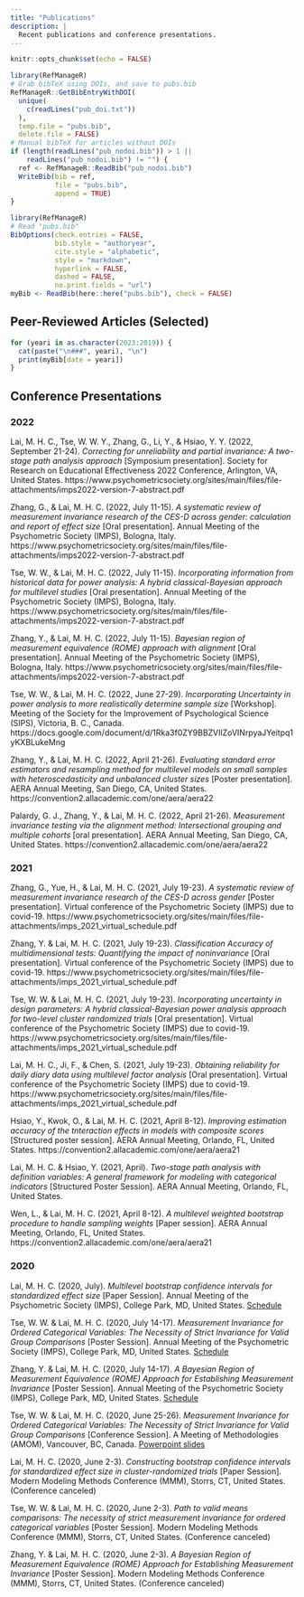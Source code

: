 ```yaml
---
title: "Publications"
description: |
  Recent publications and conference presentations. 
---
```


```r
knitr::opts_chunk$set(echo = FALSE)
```

```r
library(RefManageR)
# Grab bibTeX using DOIs, and save to pubs.bib
RefManageR::GetBibEntryWithDOI(
  unique(
    c(readLines("pub_doi.txt"))
  ), 
  temp.file = "pubs.bib", 
  delete.file = FALSE)
# Manual bibTeX for articles without DOIs
if (length(readLines("pub_nodoi.bib")) > 1 ||
    readLines("pub_nodoi.bib") != "") {
  ref <- RefManageR::ReadBib("pub_nodoi.bib")
  WriteBib(bib = ref, 
           file = "pubs.bib", 
           append = TRUE)
}
```

```r
library(RefManageR)
# Read "pubs.bib"
BibOptions(check.entries = FALSE,
           bib.style = "authoryear",
           cite.style = "alphabetic",
           style = "markdown",
           hyperlink = FALSE,
           dashed = FALSE, 
           no.print.fields = "url")
myBib <- ReadBib(here::here("pubs.bib"), check = FALSE)
```

## Peer-Reviewed Articles (Selected)

```r
for (yeari in as.character(2023:2019)) {
  cat(paste("\n###", yeari), "\n")
  print(myBib[date = yeari])
}
```

## Conference Presentations

### 2022

Lai, M. H. C., Tse, W. W. Y., Zhang, G., Li, Y., & Hsiao, Y. Y. (2022, September 21-24). *Correcting for unreliability and partial invariance: A two-stage path analysis approach* [Symposium presentation]. Society for Research on Educational Effectiveness 2022 Conference, Arlington, VA, United States. https://www.psychometricsociety.org/sites/main/files/file-attachments/imps2022-version-7-abstract.pdf

Zhang, G., & Lai, M. H. C. (2022, July 11-15). *A systematic review of measurement invariance research of the CES-D across gender: calculation and report of effect size* [Oral presentation]. Annual Meeting of the Psychometric Society (IMPS), Bologna, Italy. https://www.psychometricsociety.org/sites/main/files/file-attachments/imps2022-version-7-abstract.pdf

Tse, W. W., & Lai, M. H. C. (2022, July 11-15). *Incorporating information from historical data for power analysis: A hybrid classical-Bayesian approach for multilevel studies *[Oral presentation]. Annual Meeting of the Psychometric Society (IMPS), Bologna, Italy. https://www.psychometricsociety.org/sites/main/files/file-attachments/imps2022-version-7-abstract.pdf

Zhang, Y., & Lai, M. H. C. (2022, July 11-15). *Bayesian region of measurement equivalence (ROME) approach with alignment *[Oral presentation]. Annual Meeting of the Psychometric Society (IMPS), Bologna, Italy. https://www.psychometricsociety.org/sites/main/files/file-attachments/imps2022-version-7-abstract.pdf

Tse, W. W., & Lai, M. H. C. (2022, June 27-29). *Incorporating Uncertainty in power analysis to more realistically determine sample size* [Workshop]. Meeting of the Society for the Improvement of Psychological Science (SIPS), Victoria, B. C., Canada. https://docs.google.com/document/d/1Rka3f0ZY9BBZVIlZoVINrpyaJYeitpq1yKXBLukeMng

Zhang, Y., & Lai, M. H. C. (2022, April 21-26). *Evaluating standard error estimators and resampling method for multilevel models on small samples with heteroscedasticity and unbalanced cluster sizes *[Poster presentation]. AERA Annual Meeting, San Diego, CA, United States. https://convention2.allacademic.com/one/aera/aera22

Palardy, G. J., Zhang, Y., & Lai, M. H. C. (2022, April 21-26). *Measurement invariance testing via the alignment method: Intersectional grouping and multiple cohorts* [oral presentation]. AERA Annual Meeting, San Diego, CA, United States. https://convention2.allacademic.com/one/aera/aera22

### 2021

Zhang, G., Yue, H., & Lai, M. H. C. (2021, July 19-23). *A systematic review of measurement invariance research of the CES-D across gender* [Poster presentation]. Virtual conference of the Psychometric Society (IMPS) due to covid-19. https://www.psychometricsociety.org/sites/main/files/file-attachments/imps_2021_virtual_schedule.pdf

Zhang, Y. & Lai, M. H. C. (2021, July 19-23). *Classification Accuracy of multidimensional tests: Quantifying the impact of noninvariance* [Oral presentation]. Virtual conference of the Psychometric Society (IMPS) due to covid-19. https://www.psychometricsociety.org/sites/main/files/file-attachments/imps_2021_virtual_schedule.pdf

Tse, W. W. & Lai, M. H. C. (2021, July 19-23). *Incorporating uncertainty in design parameters: A hybrid classical-Bayesian power analysis approach for two-level cluster randomized trials* [Oral presentation]. Virtual conference of the Psychometric Society (IMPS) due to covid-19. https://www.psychometricsociety.org/sites/main/files/file-attachments/imps_2021_virtual_schedule.pdf

Lai, M. H. C., Ji, F., & Chen, S. (2021, July 19-23). *Obtaining reliability for daily diary data using multilevel factor analysis* [Oral presentation]. Virtual conference of the Psychometric Society (IMPS) due to covid-19. https://www.psychometricsociety.org/sites/main/files/file-attachments/imps_2021_virtual_schedule.pdf

Hsiao, Y., Kwok, O., & Lai, M. H. C. (2021, April 8-12). *Improving estimation accuracy of the tnteraction effects in models with composite scores* [Structured poster session]. AERA Annual Meeting, Orlando, FL, United States. https://convention2.allacademic.com/one/aera/aera21

Lai, M. H. C. & Hsiao, Y. (2021, April). *Two-stage path analysis with definition variables: A general framework for modeling with categorical indicators* [Structured Poster Session]. AERA Annual Meeting, Orlando, FL, United States. 

Wen, L., & Lai, M. H. C. (2021, April 8-12). *A multilevel weighted bootstrap procedure to handle sampling weights* [Paper session]. AERA Annual Meeting, Orlando, FL, United States. https://convention2.allacademic.com/one/aera/aera21

### 2020

Lai, M. H. C. (2020, July). *Multilevel bootstrap confidence intervals for standardized effect size* [Paper Session]. Annual Meeting of the Psychometric Society (IMPS), College Park, MD, United States. [Schedule](https://www.psychometricsociety.org/sites/main/files/file-attachments/imps_2020_virtual_schedule_g1.pdf?1594692842)

Tse, W. W. & Lai, M. H. C. (2020, July 14-17). *Measurement Invariance for Ordered Categorical Variables: The Necessity of Strict Invariance for Valid Group Comparisons* [Poster Session]. Annual Meeting of the Psychometric Society (IMPS), College Park, MD, United States. [Schedule](https://www.psychometricsociety.org/sites/main/files/file-attachments/imps_2020_virtual_schedule_g1.pdf?1594692842)

Zhang, Y. & Lai, M. H. C. (2020, July 14-17). *A Bayesian Region of Measurement Equivalence (ROME) Approach for Establishing Measurement Invariance* [Poster Session]. Annual Meeting of the Psychometric Society (IMPS), College Park, MD, United States. [Schedule](https://www.psychometricsociety.org/sites/main/files/file-attachments/imps_2020_virtual_schedule_g1.pdf?1594692842)

Tse, W. W. & Lai, M. H. C. (2020, June 25-26). *Measurement Invariance for Ordered Categorical Variables: The Necessity of Strict Invariance for Valid Group Comparisons* [Conference Session]. A Meeting of Methodologies (AMOM), Vancouver, BC, Canada. [Powerpoint slides](https://mfr.ca-1.osf.io/render?url=https://osf.io/qcfpg/?direct%26mode=render%26action=download%26mode=render)

Lai, M. H. C. (2020, June 2-3). *Constructing bootstrap confidence intervals for standardized effect size in cluster-randomized trials* [Paper Session]. Modern Modeling Methods Conference (MMM), Storrs, CT, United States. (Conference canceled)

Tse, W. W. & Lai, M. H. C. (2020, June 2-3). *Path to valid means comparisons: The necessity of strict measurement invariance for ordered categorical variables* [Poster Session]. Modern Modeling Methods Conference (MMM), Storrs, CT, United States. (Conference canceled)

Zhang, Y. & Lai, M. H. C. (2020, June 2-3). *A Bayesian Region of Measurement Equivalence (ROME) Approach for Establishing Measurement Invariance* [Poster Session]. Modern Modeling Methods Conference (MMM), Storrs, CT, United States. (Conference canceled)
